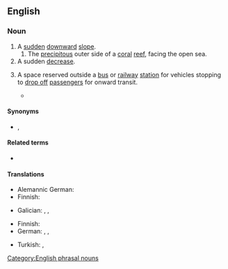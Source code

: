 {{also|dropoff|drop off}}

==English==

===Noun===
{{en-noun|head=[[drop]]-[[off]]}}

# A [[sudden]] [[downward]] [[slope]].
## The [[precipitous]] outer side of a [[coral]] [[reef]], facing the open sea.
# A sudden [[decrease]].
#: {{ux|en|There has been an unexplained '''drop-off''' in sales this quarter.}}
# {{lb|en|especially|_|US}} A space reserved outside a [[bus]] or [[railway]] [[station]] for vehicles stopping to [[drop off]] [[passengers]] for onward transit.
#* {{quote-journal|en|date=2020 May 20|title=Network News: Plan submitted for £18.6 million station at Soham|journal=Rail|page=21|text=Fifty car parking spaces, a '''drop-off''' point, five spaces for [[blue badge]] holders and lighting masts are all included in the plan, as is cycle parking on the station forecourt and ticket vending machines.}}

====Synonyms====
* {{sense|space for passenger alighting}} {{l|en|set-down}}, {{l|en|setting-down}}

====Related terms====
* {{l|en|drop off}}

====Translations====
{{trans-top|sudden downward slope}}
* Alemannic German: {{t|gsw|Felli|f}}
* Finnish: {{t+|fi|pudotus}}
{{trans-mid}}
* Galician: {{t+|gl|caída|f}}, {{t|gl|noiro|m}}, {{t|gl|terraplén|m}}
{{trans-bottom}}

{{trans-top|sudden decrease}}
* Finnish: {{t+|fi|pudotus}}
* German: {{t+|de|Abnahme|f}}, {{t+|de|Minderung|f}}, {{t+|de|Rückgang|m}}
{{trans-mid}}
* Turkish: {{t+|tr|azalma}}, {{t+|tr|gerileme}}
{{trans-bottom}}
[[Category:English phrasal nouns]]